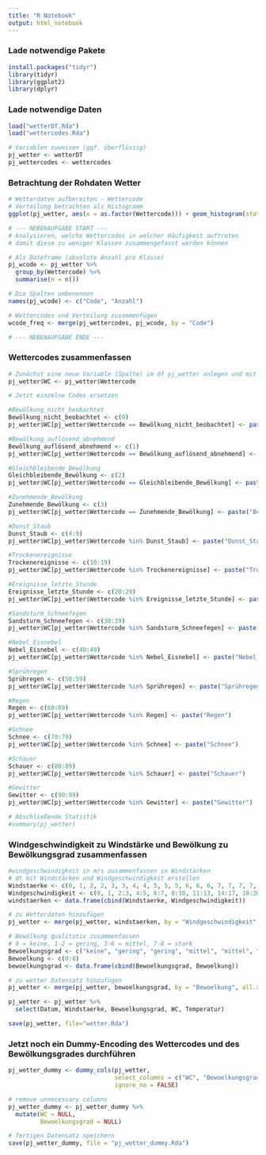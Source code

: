 ```yaml
---
title: "R Notebook"
output: html_notebook
---
```

### Lade notwendige Pakete
```r
install.packages("tidyr")
library(tidyr)
library(ggplot2)
library(dplyr)
```

### Lade notwendige Daten
```r
load("wetterDT.Rda")
load("wettercodes.Rda")

# Variablen zuweisen (ggf. überflüssig)
pj_wetter <- wetterDT
pj_wettercodes <- wettercodes
```

### Betrachtung der Rohdaten Wetter
```r
# Wetterdaten aufbereiten - Wettercode
# Verteilung betrachten als Histogramm
ggplot(pj_wetter, aes(x = as.factor(Wettercode))) + geom_histogram(stat = "count")

# --- NEBENAUFGABE START ---
# Analysieren, welche Wettercodes in welcher Häufigkeit auftreten
# damit diese zu weniger Klassen zusammengefasst werden können

# Als Dateframe (absolute Anzahl pro Klasse)
pj_wcode <- pj_wetter %>%
  group_by(Wettercode) %>%
  summarise(n = n()) 

# Die Spalten umbenennen
names(pj_wcode) <- c("Code", "Anzahl")

# Wettercodes und Verteilung zusammenfügen
wcode_freq <- merge(pj_wettercodes, pj_wcode, by = "Code")

# --- NEBENAUFGABE ENDE ---
```

### Wettercodes zusammenfassen
```r
# Zunächst eine neue Variable (Spalte) im df pj_wetter anlegen und mit dem bestehenden Code füllen
pj_wetter$WC <- pj_wetter$Wettercode

# Jetzt einzelne Codes ersetzen

#Bewölkung_nicht_beobachtet
Bewölkung_nicht_beobachtet <- c(0)
pj_wetter$WC[pj_wetter$Wettercode == Bewölkung_nicht_beobachtet] <- paste("Bewölkung_nicht_beobachtet")

#Bewölkung_auflösend_abnehmend
Bewölkung_auflösend_abnehmend <- c(1)
pj_wetter$WC[pj_wetter$Wettercode == Bewölkung_auflösend_abnehmend] <- paste("Bewölkung_abnehmend")

#Gleichbleibende_Bewölkung
Gleichbleibende_Bewölkung <- c(2)
pj_wetter$WC[pj_wetter$Wettercode == Gleichbleibende_Bewölkung] <- paste("Bewölkung_gleichbleibend")

#Zunehmende_Bewölkung
Zunehmende_Bewölkung <- c(3)
pj_wetter$WC[pj_wetter$Wettercode == Zunehmende_Bewölkung] <- paste("Bewölkung_zunehmend")

#Dunst_Staub
Dunst_Staub <- c(4:9)
pj_wetter$WC[pj_wetter$Wettercode %in% Dunst_Staub] <- paste("Dunst_Staub")

#Trockenereignisse
Trockenereignisse <- c(10:19)
pj_wetter$WC[pj_wetter$Wettercode %in% Trockenereignisse] <- paste("Trockenereignisse")

#Ereignisse_letzte_Stunde
Ereignisse_letzte_Stunde <- c(20:29)
pj_wetter$WC[pj_wetter$Wettercode %in% Ereignisse_letzte_Stunde] <- paste("Ereignisse_letzte_h")

#Sandsturm_Schneefegen
Sandsturm_Schneefegen <- c(30:39)
pj_wetter$WC[pj_wetter$Wettercode %in% Sandsturm_Schneefegen] <- paste("Sandsturm_Schneefegen")

#Nebel_Eisnebel
Nebel_Eisnebel <- c(40:49)
pj_wetter$WC[pj_wetter$Wettercode %in% Nebel_Eisnebel] <- paste("Nebel_Eisnebel")

#Sprühregen
Sprühregen <- c(50:59)
pj_wetter$WC[pj_wetter$Wettercode %in% Sprühregen] <- paste("Sprühregen")

#Regen
Regen <- c(60:69)
pj_wetter$WC[pj_wetter$Wettercode %in% Regen] <- paste("Regen")

#Schnee
Schnee <- c(70:79)
pj_wetter$WC[pj_wetter$Wettercode %in% Schnee] <- paste("Schnee")

#Schauer
Schauer <- c(80:89)
pj_wetter$WC[pj_wetter$Wettercode %in% Schauer] <- paste("Schauer")

#Gewitter                         
Gewitter <- c(90:99)
pj_wetter$WC[pj_wetter$Wettercode %in% Gewitter] <- paste("Gewitter")

# Abschließende Statistik
#summary(pj_wetter)
```


### Windgeschwindigkeit zu Windstärke und Bewölkung zu Bewölkungsgrad zusammenfassen
```r
#windgeschwindigkeit in m/s zusammenfassen in Windstärken 
# dt mit Windstärken und Windgeschwindigkeit erstellen
Windstaerke <- c(0, 1, 2, 2, 3, 3, 4, 4, 5, 5, 5, 6, 6, 6, 7, 7, 7, 7, 8, 8, 8, 9, 9, 9, 9, 10, 10, 10, 10, 11, 11, 11, 11, 12, 12, 12)
Windgeschwindigkeit <- c(0, 1, 2:3, 4:5, 6:7, 8:10, 11:13, 14:17, 18:20, 21:24, 25:28, 29:32, 33:35)
windstaerken <- data.frame(cbind(Windstaerke, Windgeschwindigkeit))

# zu Wetterdaten hinzufügen
pj_wetter <- merge(pj_wetter, windstaerken, by = "Windgeschwindigkeit", all.x = TRUE)

# Bewölkung qualitativ zusammenfassen
# 0 = keine, 1-2 = gering, 3-6 = mittel, 7-8 = stark 
Bewoelkungsgrad <- c("keine", "gering", "gering", "mittel", "mittel", "mittel", "mittel", "stark", "stark")
Bewoelkung <- c(0:8)
bewoelkungsgrad <- data.frame(cbind(Bewoelkungsgrad, Bewoelkung))

# zu wetter Datensatz hinzufügen
pj_wetter <- merge(pj_wetter, bewoelkungsgrad, by = "Bewoelkung", all.x = TRUE)

pj_wetter <- pj_wetter %>%
  select(Datum, Windstaerke, Bewoelkungsgrad, WC, Temperatur)

save(pj_wetter, file="wetter.Rda")

```



### Jetzt noch ein Dummy-Encoding des Wettercodes und des Bewölkungsgrades durchführen
```r
pj_wetter_dummy <- dummy_cols(pj_wetter, 
                              select_columns = c("WC", "Bewoelkungsgrad"), 
                              ignore_na = FALSE)

# remove unnecessary columns
pj_wetter_dummy <- pj_wetter_dummy %>%
  mutate(WC = NULL,
         Bewoelkungsgrad = NULL)

# fertigen Datensatz speichern
save(pj_wetter_dummy, file = "pj_wetter_dummy.Rda")

```

